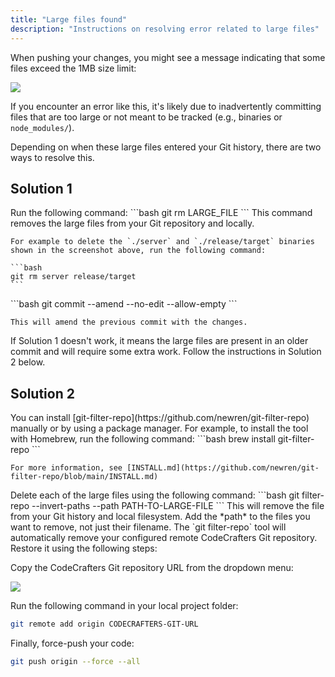 ```yaml
---
title: "Large files found"
description: "Instructions on resolving error related to large files"
---
```


When pushing your changes, you might see a message indicating that some files exceed the 1MB size limit:

<Frame>
  <img src="../img/large-file-error.png"></img>
</Frame>

If you encounter an error like this, it's likely due to inadvertently committing files that are too large or not meant to be tracked (e.g., binaries or `node_modules/`).

Depending on when these large files entered your Git history, there are two ways to resolve this.

## Solution 1

<Steps>
  <Step title="Stage the large files for deletion">
    Run the following command:
    ```bash
    git rm LARGE_FILE
    ```
    This command removes the large files from your Git repository and locally.

    For example to delete the `./server` and `./release/target` binaries shown in the screenshot above, run the following command:

    ```bash
    git rm server release/target
    ```

  </Step>
  <Step title="Commit the changes">
    ```bash
    git commit --amend --no-edit --allow-empty
    ```

    This will amend the previous commit with the changes.

  </Step>
</Steps>

If Solution 1 doesn't work, it means the large files are present in an older commit and will require some extra work. Follow the instructions in Solution 2 below.

## Solution 2

<Steps>
  <Step title="Install `git repo-filter`">
    You can install [git-filter-repo](https://github.com/newren/git-filter-repo) manually or by using a package manager. For example, to install the tool with Homebrew, run the following command:
    ```bash
    brew install git-filter-repo
    ```

    For more information, see [INSTALL.md](https://github.com/newren/git-filter-repo/blob/main/INSTALL.md)

  </Step>
  <Step title="Delete the large files">
  Delete each of the large files using the following command:
  ```bash
  git filter-repo --invert-paths --path PATH-TO-LARGE-FILE
  ```
  This will remove the file from your Git history and local filesystem.
  <Note>Add the *path* to the files you want to remove, not just their filename.</Note>
  </Step>

<Step title="Restore your remotes and push">
The `git filter-repo` tool will automatically remove your configured remote CodeCrafters Git repository. Restore it using the following steps:

Copy the CodeCrafters Git repository URL from the dropdown menu:

<Frame>
  <img src="../img/copy-git-url.png"></img>
</Frame>

Run the following command in your local project folder:

```bash
git remote add origin CODECRAFTERS-GIT-URL
```

Finally, force-push your code:

```bash
git push origin --force --all
```

</Step>

</Steps>
